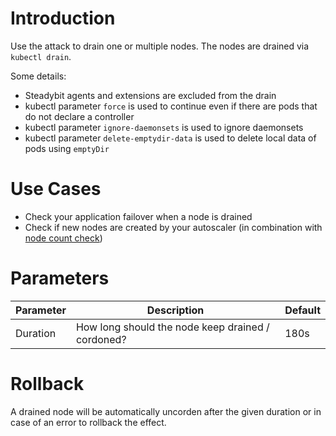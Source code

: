 # Introduction

Use the attack to drain one or multiple nodes. The nodes are drained via `kubectl drain`.

Some details:
 - Steadybit agents and extensions are excluded from the drain
 - kubectl parameter `force` is used to continue even if there are pods that do not declare a controller
 - kubectl parameter `ignore-daemonsets` is used to ignore daemonsets
 - kubectl parameter `delete-emptydir-data` is used to delete local data of pods using `emptyDir`


# Use Cases

 - Check your application failover when a node is drained
 - Check if new nodes are created by your autoscaler (in combination with [node count check](https://hub.steadybit.com/action/com.steadybit.extension_kubernetes.node_count_check))

# Parameters

| Parameter | Description                                       | Default |
|-----------|---------------------------------------------------|---------|
| Duration  | How long should the node keep drained / cordoned? | 180s    |

# Rollback
A drained node will be automatically uncorden after the given duration or in case of an error to rollback the effect.